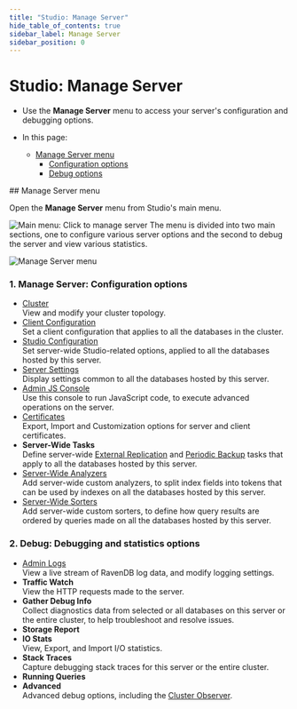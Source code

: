 ```yaml
---
title: "Studio: Manage Server"
hide_table_of_contents: true
sidebar_label: Manage Server
sidebar_position: 0
---
```



# Studio: Manage Server
<Admonition type="note" title="Note">

* Use the **Manage Server** menu to access your server's configuration and debugging options.  

* In this page:  
   * [Manage Server menu](../../studio/server/manage-server.mdx#manage-server-menu)  
       * [Configuration options](../../studio/server/manage-server.mdx#manage-server-configuration-options)  
       * [Debug options](../../studio/server/manage-server.mdx#debug-debugging-and-statistics-options)  

</Admonition>
## Manage Server menu

Open the **Manage Server** menu from Studio's main menu.  

![Main menu: Click to manage server](./assets/manage-server_click-to-manage-server.png)
The menu is divided into two main sections, one to configure various server 
options and the second to debug the server and view various statistics.  

![Manage Server menu](./assets/manage-server.png)

### 1. Manage Server: Configuration options

* [Cluster](../../studio/cluster/cluster-view.mdx)  
  View and modify your cluster topology.  
* [Client Configuration](../../studio/server/client-configuration.mdx)  
  Set a client configuration that applies to all the databases in the cluster.  
* [Studio Configuration](../../studio/database/settings/studio-configuration.mdx#studio-configuration---server-wide)  
  Set server-wide Studio-related options, applied to all the databases hosted by this server.  
* [Server Settings](../../studio/server/server-settings.mdx)  
  Display settings common to all the databases hosted by this server.  
* [Admin JS Console](../../studio/server/debug/admin-js-console.mdx)  
  Use this console to run JavaScript code, to execute advanced operations on the server.  
* [Certificates](../../studio/server/certificates/server-management-certificates-view.mdx)  
  Export, Import and Customization options for server and client certificates.  
* **Server-Wide Tasks**  
  Define server-wide 
  [External Replication](../../studio/database/tasks/ongoing-tasks/external-replication-task.mdx) 
  and [Periodic Backup](../../studio/database/tasks/backup-task.mdx) 
  tasks that apply to all the databases hosted by this server.  
* [Server-Wide Analyzers](../../studio/database/settings/custom-analyzers.mdx#server-wide-custom-analyzer-view)  
  Add server-wide custom analyzers, to split index fields into tokens 
  that can be used by indexes on all the databases hosted by this server.  
* [Server-Wide Sorters](../../studio/database/settings/custom-sorters.mdx#server-wide-custom-sorter-view)  
  Add server-wide custom sorters, to define how query results are ordered 
  by queries made on all the databases hosted by this server.  

### 2. Debug: Debugging and statistics options

* [Admin Logs](../../studio/server/debug/admin-logs.mdx)  
  View a live stream of RavenDB log data, and modify logging settings.  
* **Traffic Watch**  
  View the HTTP requests made to the server.  
* **Gather Debug Info**  
  Collect diagnostics data from selected or all databases on this 
  server or the entire cluster, to help troubleshoot and resolve issues.
* **Storage Report**  
* **IO Stats**  
  View, Export, and Import I/O statistics.  
* **Stack Traces**  
  Capture debugging stack traces for this server or the entire cluster.  
* **Running Queries**  
* **Advanced**  
  Advanced debug options, including the 
  [Cluster Observer](../../studio/server/debug/advanced/cluster-observer.mdx).  


